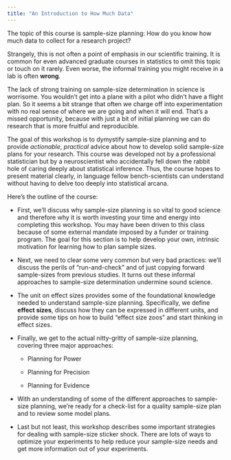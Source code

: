 ```yaml
---
title: "An Introduction to How Much Data"
---
```


The topic of this course is sample-size planning: How do you know how much data to collect for a research project? 

Strangely, this is not often a point of emphasis in our scientific training. It is common for even advanced graduate courses in statistics to omit this topic or touch on it rarely. Even worse, the informal training you might receive in a lab is often **wrong**.

The lack of strong training on sample-size determination in science is worrisome. You wouldn’t get into a plane with a pilot who didn’t have a flight plan. So it seems a bit strange that often we charge off into experimentation with no real sense of where we are going and when it will end. That’s a missed opportunity, because with just a bit of initial planning we can do research that is more fruitful and reproducible. 

The goal of this workshop is to dymystify sample-size planning and to provide *actionable*, *practical* advice about how to develop solid sample-size plans for your research. This course was developed not by a professional statistician but by a neuroscientist who accidentally fell down the rabbit hole of caring deeply about statistical inference. Thus, the course hopes to present material clearly, in language fellow bench-scientists can understand without having to delve too deeply into statistical arcana.   

Here's the outline of the course:

-   First, we'll discuss why sample-size planning is so vital to good science and therefore why it is worth investing your time and energy into completing this workshop. You may have been driven to this class because of some external mandate imposed by a funder or training program. The goal for this section is to help develop your own, intrinsic motivation for learning how to plan sample sizes.

-   Next, we need to clear some very common but very bad practices: we'll discuss the perils of "run-and-check" and of just copying forward sample-sizes from previous studies. It turns out these informal approaches to sample-size determination undermine sound science.

-   The unit on effect sizes provides some of the foundational knowledge needed to understand sample-size planning. Specifically, we define **effect sizes**, discuss how they can be expressed in different units, and provide some tips on how to build "effect size zoos" and start thinking in effect sizes.

-   Finally, we get to the actual nitty-gritty of sample-size planning, covering three major approaches:

    -   Planning for Power

    -   Planning for Precision

    -   Planning for Evidence

-   With an understanding of some of the different approaches to sample-size planning, we're ready for a check-list for a quality sample-size plan and to review some model plans.

-   Last but not least, this workshop describes some important strategies for dealing with sample-size sticker shock. There are lots of ways to optimize your experiments to help reduce your sample-size needs and get more information out of your experiments.

